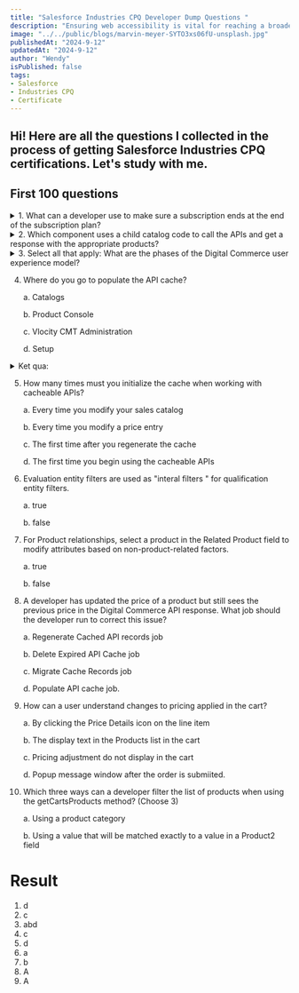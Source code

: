 ```yaml
---
title: "Salesforce Industries CPQ Developer Dump Questions "
description: "Ensuring web accessibility is vital for reaching a broader audience and creating inclusive digital experiences. This blog highlights essential web accessibility best practices, guidelines, and tools to make your websites accessible to everyone."
image: "../../public/blogs/marvin-meyer-SYTO3xs06fU-unsplash.jpg"
publishedAt: "2024-9-12"
updatedAt: "2024-9-12"
author: "Wendy"
isPublished: false
tags:
- Salesforce
- Industries CPQ
- Certificate
---
```



Hi! Here are all the questions I collected in the process of getting Salesforce Industries CPQ certifications. Let's study with me. 
---

## First 100 questions 
<details>
  <summary>1. What can a developer use to make sure a subscription ends at the end of the subscription plan?</summary>
  <div>
    a. An Effective From Date <br />
    b. A time policy <br />
    c. A time plan <br />
    d. An Effective Until Date
  </div>
</details>

<details>
  <summary>2. Which component uses a child catalog code to call the APIs and get a response with the appropriate products?</summary>
  <div>
    a. dcCatalog <br />
    b. dcChildCatalog <br />
    c. dcOfferList
  </div>
</details>

<details>
  <summary>3. Select all that apply: What are the phases of the Digital Commerce user experience model?</summary>
  <div>
    a. Configure <br />
    b. Basket <br />
    c. Cart <br />
    d. Payment <br />
    e. Submit <br />
    f. Checkout
  </div>
</details>

4. Where do you go to populate the API cache? 

      a. Catalogs

      b. Product Console 

      c. Vlocity CMT Administration

      d. Setup

<details>
  <summary>Ket qua: </summary>
  <div>
   c. Vlocity CMT Administration
</div>
</details>


5. How many times must you initialize the cache when working with cacheable APIs? 

      a. Every time you modify your sales catalog

      b. Every time you modify a price entry

      c. The first time after you regenerate the cache

      d. The first time you begin using the cacheable APIs



6. Evaluation entity filters are used as "interal filters " for qualification entity filters.

      a. true

      b. false


7. For Product relationships, select a product in the Related Product field to modify attributes based on non-product-related factors.

      a. true

      b. false

    
8. A developer has updated the price of a product but still sees the previous price in the Digital Commerce API response. What job should the developer run to correct this issue?

      a. Regenerate Cached API records job

      b. Delete Expired API Cache job

      c.  Migrate Cache Records job

      d. Populate API cache job. 


9. How can a user understand changes to pricing applied in the cart? 

      a. By clicking the Price Details icon on the line item

      b. The display text in the Products list in the cart

      c. Pricing adjustment do not display in the cart

      d. Popup message window after the order is submiited. 


10. Which three ways can a developer filter the list of products when using the getCartsProducts method? (Choose 3)

      a. Using a product category

      b. Using a value that will be matched exactly to a value in a Product2 field
      













# Result
1. d
2. c
3. abd
4. c
5. d
6. a
7. b 
8. A
9. A




